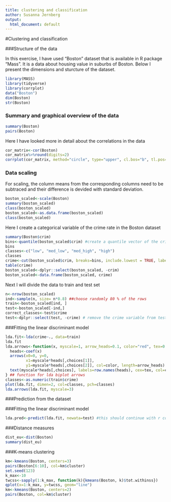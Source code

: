 ```yaml
---
title: clustering and classification
author: Susanna Jernberg
output:
  html_document: default
---
```

#Clustering and classification

###Structure of the data

In this exercise, I have used "Boston" dataset that is available in R package "Mass". It is a data about housing value in suburbs of Boston. Below I present the dimensions and sturcture of the dataset.

```r
library(MASS)
library(tidyverse)
library(corrplot)
data("Boston")
dim(Boston)
str(Boston)

```

### Summary and graphical overview of the data

```r
summary(Boston)
pairs(Boston)
```
Here I have looked more in detail about the correlations in the data
```r
cor_matrix<-cor(Boston)
cor_matrix%>%round(digits=2)
corrplot(cor_matrix, method="circle", type="upper", cl.bos="b", tl.pos="d", tl.cex=0.6)
```

### Data scaling

For scaling, the column means from the corresponding columns need to be subtraced and their difference is devided with standard deviation.
```r
boston_scaled<-scale(Boston)
summary(boston_scaled)
class(boston_scaled)
boston_scaled<-as.data.frame(boston_scaled)
class(boston_scaled)


```
Here I create a categorical variable of the crime rate in the Boston dataset 
```r
summary(Boston$crim)
bins<-quantile(boston_scaled$crim) #create a quantile vector of the crime in the boston_scaled
bins
classes<-c("low", "med_low", "med_high", "high")
classes
crime<-cut(boston_scaled$crim, breaks=bins, include.lowest = TRUE, labels=classes)
table(crime)
boston_scaled<-dplyr::select(boston_scaled, -crim)
boston_scaled<-data.frame(boston_scaled, crime)
```


Next I will divide the data to train and test set

```r
n<-nrow(boston_scaled)
ind<-sample(n, size= n*0.8) ##choose randomly 80 % of the rows
train<-boston_scaled[ind, ]
test<-boston_scaled[-ind,]
correct_classes<-test$crime
test<-dplyr::select(test, -crime) # remove the crime variable from test data
```

###Fitting the linear discriminant model

```r
lda.fit<-lda(crime~., data=train)
lda.fit
lda.arrows<-function(x, myscale=1, arrow_heads=0.1, color="red", tex=0.75, choices=c(1,2)){
  heads<-coef(x)
  arrows(x0=0, y=0,
         x1=myscale*heads[,choices[1]],
         y1=myscale*heads[,choices[2]], col=color, length=arrow_heads)
  text(myscale*heads[,choices], labels=row.names(heads), cex=tex, col=color, pos=3)
} ## function for lda biplot arrows
classes<-as.numeric(train$crime)
plot(lda.fit, dimen=2, col=classes, pch=classes)
lda.arrows(lda.fit, myscale=3)
```

###Prediction from the dataset

###Fitting the linear discriminant model

```r
lda.pred<-predict(lda.fit, newata=test) #this should continue with r code: table(correct=correct_classes, predicted=lda.pred$class) but for some reason my R doesn't allow to perform this and says only error "all arguments must have the same length"
```

###Distance measures

```r
dist_eu<-dist(Boston)
summary(dist_eu)
```

###K-means clustering

```r
km<-kmeans(Boston, centers=3)
pairs(Boston[6:10], col=km$cluster)
set.seed(123)
k_max<-10
twcss<-sapply(1:k_max, function(k){kmeans(Boston, k)$tot.withinss})
qplot(x=1:k_max, y=twcss, geom="line")
km<-kmeans(Boston, centers=2)
pairs(Boston, col=km$cluster)

```